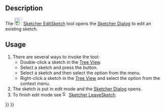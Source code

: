 <languages/>
<translate>

<!--T:10-->
{{Docnav
|[[Sketcher_NewSketch|New Sketch]]
|[[Sketcher_Dialog|Dialog]]
|[[Sketcher_Workbench|Sketcher]]
|IconL=Sketcher_NewSketch.svg‎‎
|IconR=
|IconC=Workbench_Sketcher.svg
}}

<!--T:1-->
{{GuiCommand
|Name=Sketcher EditSketch
|MenuLocation=Sketch → Edit Sketch
|Workbenches=[[Sketcher_Workbench|Sketcher]], [[PartDesign_Workbench|PartDesign]]
|SeeAlso=[[Sketcher_LeaveSketch|Sketcher LeaveSketch]]
}}

==Description== <!--T:2-->

<!--T:6-->
The [[Image:Sketcher_EditSketch.svg|24px]] [[Sketcher_EditSketch|Sketcher EditSketch]] tool opens the [[Sketcher_Dialog|Sketcher Dialog]] to edit an existing sketch.

==Usage== <!--T:3-->

<!--T:7-->
# There are several ways to invoke the tool:
#* Double-click a sketch in the [[Tree_View|Tree View]].
#* Select a sketch and press the {{Button|[[Image:Sketcher_EditSketch.svg|16px]] [[Sketcher_EditSketch|Edit Sketch]]}} button.
#* Select a sketch and then select the {{MenuCommand|Sketch → [[Image:Sketcher_EditSketch.svg|16px]] Edit Sketch}} option from the menu.
#* Right-click a sketch in the [[Tree_View|Tree View]] and select the {{MenuCommand|Edit Sketch}} option from the context menu.
# The sketch is put in edit mode and the [[Sketcher_Dialog|Sketcher Dialog]] opens.
# To finish edit mode see [[Image:Sketcher_LeaveSketch.svg|16px]] [[Sketcher_LeaveSketch|Sketcher LeaveSketch]].


<!--T:8-->
{{Docnav
|[[Sketcher_NewSketch|New Sketch]]
|[[Sketcher_Dialog|Dialog]]
|[[Sketcher_Workbench|Sketcher]]
|IconL=Sketcher_NewSketch.svg‎‎
|IconR=
|IconC=Workbench_Sketcher.svg
}}

</translate>
{{Sketcher_Tools_navi{{#translation:}}}}
{{Userdocnavi{{#translation:}}}}